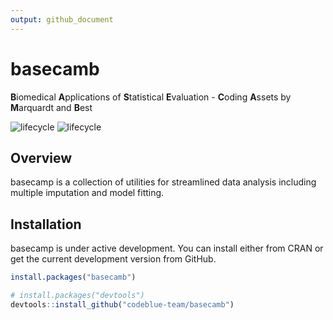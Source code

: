```yaml
---
output: github_document
---
```


<!-- README.md is generated from README.Rmd. Please edit that file -->

# basecamb

**B**iomedical **A**pplications of **S**tatistical **E**valuation -
**C**oding **A**ssets by **M**arquardt and **B**est

![lifecycle](https://img.shields.io/badge/license-GPL_3-blue.svg)
![lifecycle](https://img.shields.io/badge/lifecycle-development-red.svg)


## Overview

basecamp is a collection of utilities for streamlined data analysis
including multiple imputation and model fitting.

## Installation

basecamp is under active development. You can install either from CRAN or get
the current development version from GitHub.

``` r
install.packages("basecamb")
```

``` r
# install.packages("devtools")
devtools::install_github("codeblue-team/basecamb")
```
